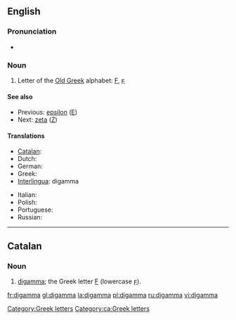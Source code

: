 ==English==
{{wikipedia}}

===Pronunciation===
* {{rhymes|æmə}}

===Noun===
{{en-noun}}

# Letter of the [[w:Old Greek|Old Greek]] alphabet: [[Ϝ]], [[ϝ]]

====See also====
* Previous: [[epsilon]] ([[Ε]])
* Next: [[zeta]] ([[Ζ]])

====Translations====
{{trans-top|letter of the Old Greek alphabet}}
* [[Catalan]]: {{t|ca|digamma|f}}
* Dutch: {{t-|nl|digamma|m|f}}
* German: {{t-|de|Digamma|n}}
* Greek: {{t|el|δίγαμμα|n|sc=Grek}}
* [[Interlingua]]: digamma
{{trans-mid}}
* Italian: {{t-|it|digamma}}
* Polish: {{t+|pl|digamma}}
* Portuguese: {{t|pt|digama|m}}
* Russian: {{t|ru|дигамма|f|tr=digámma|sc=Cyrl}}
{{trans-bottom}}

[[Category:Greek letters]]

----

==Catalan==

===Noun===
{{ca-noun|f|pl=digammes}}
# [[digamma#English|digamma]]; the Greek letter [[Ϝ]] (lowercase [[ϝ]]). [[Category:ca:Greek letters]]

[[fr:digamma]]
[[gl:digamma]]
[[la:digamma]]
[[pl:digamma]]
[[ru:digamma]]
[[vi:digamma]]